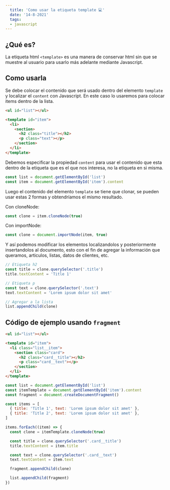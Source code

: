```yaml
---
  title: 'Como usar la etiqueta template 💻'
  date: '14-8-2021'
  tags:
  - javascript
---
```


## ¿Qué es? 

La etiqueta html `<template>` es una manera de conservar html sin que se muestre al usuario para usarlo más adelante mediante Javascript.

## Como usarla

Se debe colocar el contenido que será usado dentro del elemento `template` y localizar el `content` con Javascript. En este caso lo usaremos para colocar items dentro de la lista.

```html
<ul id="list"></ul>

<template id="item">
  <li>
    <section>
      <h2 class="title"></h2>
      <p class="text"></p>
    </section>
  </li>
</template>
```

Debemos especificar la propiedad `content` para usar el contenido que esta dentro de la etiqueta que es el que nos interesa, no la etiqueta en si misma.

```javascript
const list = document.getElementById('list')
const item = document.getElementById('item').content
```

Luego el contenido del elemento `template` se tiene que clonar, se pueden usar estas 2 formas y obtendríamos el mismo resultado.

Con cloneNode:

```javascript
const clone = item.cloneNode(true)
```

Con importNode:

```javascript
const clone = document.importNode(item, true)
```

Y así podemos modificar los elementos localizandolos y posteriormente insertandolos al documento, esto con el fin de agregar la información que queramos, articulos, listas, datos de clientes, etc.

```javascript
// Etiqueta h2
const title = clone.querySelector('.title')
title.textContent = 'Title 1'

// Etiqueta p
const text = clone.querySelector('.text')
text.textContent = 'Lorem ipsum dolor sit amet'

// Agregar a la lista
list.appendChild(clone)
```

## Código de ejemplo usando `fragment`

```html
<ul id="list"></ul>

<template id="item">
  <li class="list__item">
    <section class="card">
      <h2 class="card__title"></h2>
      <p class="card__text"></p>
    </section>
  </li>
</template>
```

```javascript
const list = document.getElementById('list')
const itemTemplate = document.getElementById('item').content
const fragment = document.createDocumentFragment()

const items = [
  { title: 'Title 1', text: 'Lorem ipsum dolor sit amet' },
  { title: 'Title 2', text: 'Lorem ipsum dolor sit amet' },
]

items.forEach((item) => {
  const clone = itemTemplate.cloneNode(true)

  const title = clone.querySelector('.card__title')
  title.textContent = item.title

  const text = clone.querySelector('.card__text')
  text.textContent = item.text

  fragment.appendChild(clone)

  list.appendChild(fragment)
})
```
